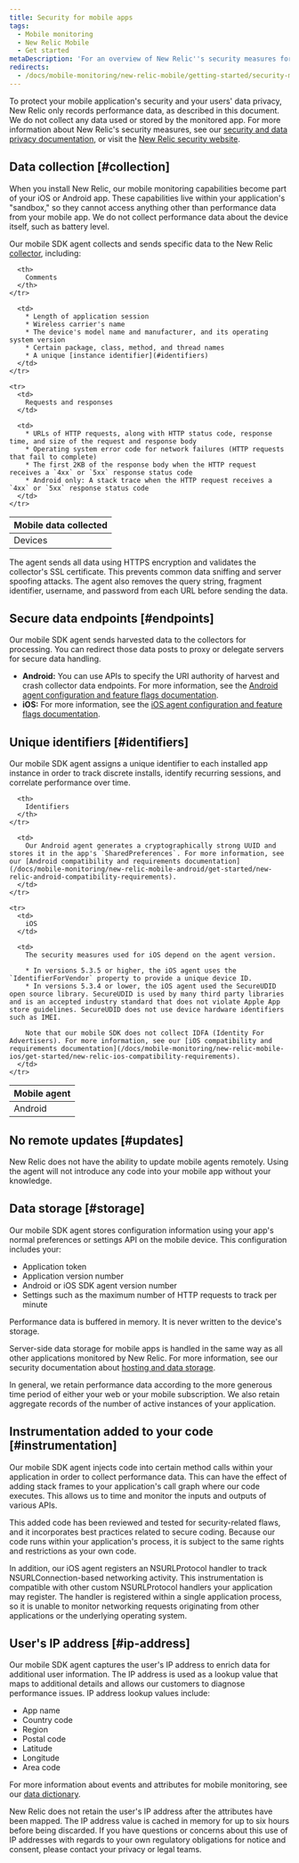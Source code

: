 ```yaml
---
title: Security for mobile apps
tags:
  - Mobile monitoring
  - New Relic Mobile
  - Get started
metaDescription: 'For an overview of New Relic''s security measures for mobile applications, start here.'
redirects:
  - /docs/mobile-monitoring/new-relic-mobile/getting-started/security-mobile-apps
---
```


To protect your mobile application's security and your users' data privacy, New Relic only records performance data, as described in this document. We do not collect any data used or stored by the monitored app. For more information about New Relic's security measures, see our [security and data privacy documentation](/docs/security/new-relic-security/data-privacy/data-privacy-new-relic), or visit the [New Relic security website](https://newrelic.com/security).

## Data collection [#collection]

When you install New Relic, our mobile monitoring capabilities become part of your iOS or Android app. These capabilities live within your application's "sandbox," so they cannot access anything other than performance data from your mobile app. We do not collect performance data about the device itself, such as battery level.

Our mobile SDK agent collects and sends specific data to the New Relic [collector](/docs/using-new-relic/welcome-new-relic/getting-started/glossary#collector), including:

<table>
  <thead>
    <tr>
      <th style={{ width: "200px" }}>
        Mobile data collected
      </th>

      <th>
        Comments
      </th>
    </tr>
  </thead>

  <tbody>
    <tr>
      <td>
        Devices
      </td>

      <td>
        * Length of application session
        * Wireless carrier's name
        * The device's model name and manufacturer, and its operating system version
        * Certain package, class, method, and thread names
        * A unique [instance identifier](#identifiers)
      </td>
    </tr>

    <tr>
      <td>
        Requests and responses
      </td>

      <td>
        * URLs of HTTP requests, along with HTTP status code, response time, and size of the request and response body
        * Operating system error code for network failures (HTTP requests that fail to complete)
        * The first 2KB of the response body when the HTTP request receives a `4xx` or `5xx` response status code
        * Android only: A stack trace when the HTTP request receives a `4xx` or `5xx` response status code
      </td>
    </tr>
  </tbody>
</table>

The agent sends all data using HTTPS encryption and validates the collector's SSL certificate. This prevents common data sniffing and server spoofing attacks. The agent also removes the query string, fragment identifier, username, and password from each URL before sending the data.

## Secure data endpoints [#endpoints]

Our mobile SDK agent sends harvested data to the collectors for processing. You can redirect those data posts to proxy or delegate servers for secure data handling.

* **Android:** You can use APIs to specify the URI authority of harvest and crash collector data endpoints. For more information, see the [Android agent configuration and feature flags documentation](/docs/mobile-monitoring/new-relic-mobile-android/api-guides/android-agent-configuration-feature-flags).
* **iOS:** For more information, see the [iOS agent configuration and feature flags documentation](/docs/mobile-monitoring/new-relic-mobile-ios/api-guides/ios-agent-configuration-feature-flags).

## Unique identifiers [#identifiers]

Our mobile SDK agent assigns a unique identifier to each installed app instance in order to track discrete installs, identify recurring sessions, and correlate performance over time.

<table>
  <thead>
    <tr>
      <th style={{ width: "150px" }}>
        Mobile agent
      </th>

      <th>
        Identifiers
      </th>
    </tr>
  </thead>

  <tbody>
    <tr>
      <td>
        Android
      </td>

      <td>
        Our Android agent generates a cryptographically strong UUID and stores it in the app's `SharedPreferences`. For more information, see our [Android compatibility and requirements documentation](/docs/mobile-monitoring/new-relic-mobile-android/get-started/new-relic-android-compatibility-requirements).
      </td>
    </tr>

    <tr>
      <td>
        iOS
      </td>

      <td>
        The security measures used for iOS depend on the agent version.

        * In versions 5.3.5 or higher, the iOS agent uses the `IdentifierForVendor` property to provide a unique device ID.
        * In versions 5.3.4 or lower, the iOS agent used the SecureUDID open source library. SecureUDID is used by many third party libraries and is an accepted industry standard that does not violate Apple App store guidelines. SecureUDID does not use device hardware identifiers such as IMEI.

        Note that our mobile SDK does not collect IDFA (Identity For Advertisers). For more information, see our [iOS compatibility and requirements documentation](/docs/mobile-monitoring/new-relic-mobile-ios/get-started/new-relic-ios-compatibility-requirements).
      </td>
    </tr>
  </tbody>
</table>

## No remote updates [#updates]

New Relic does not have the ability to update mobile agents remotely. Using the agent will not introduce any code into your mobile app without your knowledge.

## Data storage [#storage]

Our mobile SDK agent stores configuration information using your app's normal preferences or settings API on the mobile device. This configuration includes your:

* Application token
* Application version number
* Android or iOS SDK agent version number
* Settings such as the maximum number of HTTP requests to track per minute

Performance data is buffered in memory. It is never written to the device's storage.

Server-side data storage for mobile apps is handled in the same way as all other applications monitored by New Relic. For more information, see our security documentation about [hosting and data storage](/docs/security/new-relic-security/data-privacy/security-controls-privacy#Hosting_and_Data_Storage).

In general, we retain performance data according to the more generous time period of either your web or your mobile subscription. We also retain aggregate records of the number of active instances of your application.

## Instrumentation added to your code [#instrumentation]

Our mobile SDK agent injects code into certain method calls within your application in order to collect performance data. This can have the effect of adding stack frames to your application's call graph where our code executes. This allows us to time and monitor the inputs and outputs of various APIs.

This added code has been reviewed and tested for security-related flaws, and it incorporates best practices related to secure coding. Because our code runs within your application's process, it is subject to the same rights and restrictions as your own code.

In addition, our iOS agent registers an NSURLProtocol handler to track NSURLConnection-based networking activity. This instrumentation is compatible with other custom NSURLProtocol handlers your application may register. The handler is registered within a single application process, so it is unable to monitor networking requests originating from other applications or the underlying operating system.

## User's IP address [#ip-address]

Our mobile SDK agent captures the user's IP address to enrich data for additional user information. The IP address is used as a lookup value that maps to additional details and allows our customers to diagnose performance issues. IP address lookup values include:

* App name
* Country code
* Region
* Postal code
* Latitude
* Longitude
* Area code

For more information about events and attributes for mobile monitoring, see our [data dictionary](/attribute-dictionary?attribute_name=&field_data_source_tid%5B%5D=8342).

New Relic does not retain the user's IP address after the attributes have been mapped. The IP address value is cached in memory for up to six hours before being discarded. If you have questions or concerns about this use of IP addresses with regards to your own regulatory obligations for notice and consent, please contact your privacy or legal teams.
